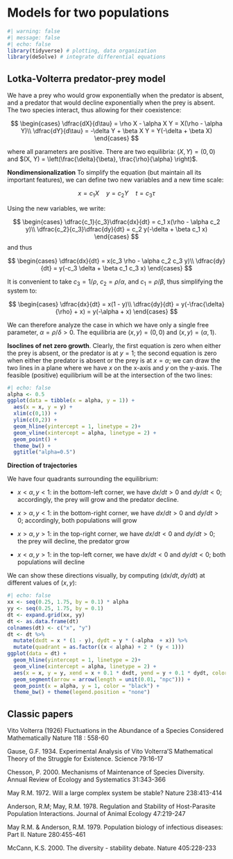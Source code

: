 # Models for two populations
```r
#| warning: false
#| message: false
#| echo: false
library(tidyverse) # plotting, data organization
library(deSolve) # integrate differential equations
```

## Lotka-Volterra predator-prey model

We have a prey who would grow exponentially when the predator is absent, and a predator that would decline exponentially when the prey is absent. The two species interact, thus allowing for their coexistence:

$$
\begin{cases}
\dfrac{dX}{d\tau} = \rho X - \alpha X Y = X(\rho - \alpha Y)\\
\dfrac{dY}{d\tau} = -\delta Y + \beta X Y = Y(-\delta + \beta X)
\end{cases}
$$

where all parameters are positive. There are two equilibria: $(X, Y) = (0, 0)$ and $(X, Y) = \left(\frac{\delta}{\beta}, \frac{\rho}{\alpha} \right)$.

**Nondimensionalization** To simplify the equation (but maintain all its important features), we can define two new variables and a new time scale:

$$
x = c_1 X \quad y = c_2 Y \quad t = c_3 \tau
$$

Using the new variables, we write:

$$
\begin{cases}
\dfrac{c_1}{c_3}\dfrac{dx}{dt} = c_1 x(\rho - \alpha c_2 y)\\
\dfrac{c_2}{c_3}\dfrac{dy}{dt} = c_2 y(-\delta + \beta c_1 x)
\end{cases}
$$
and thus

$$
\begin{cases}
\dfrac{dx}{dt} = x(c_3 \rho - \alpha c_2 c_3 y)\\
\dfrac{dy}{dt} = y(-c_3 \delta + \beta c_1 c_3 x)
\end{cases}
$$

It is convenient to take $c_3 = 1/\rho$, $c_2 = \rho / \alpha$, and $c_1 = \rho / \beta$, thus simplifying the system to:

$$
\begin{cases}
\dfrac{dx}{dt} = x(1 - y)\\
\dfrac{dy}{dt} = y(-\frac{\delta}{\rho} + x) = y(-\alpha + x)
\end{cases}
$$

We can therefore analyze the case in which we have only a single free parameter, $\alpha = \rho / \delta > 0$. The equilibria are $(x,y) = (0,0)$ and $(x, y) = (\alpha, 1)$.

**Isoclines of net zero growth**. Clearly, the first equation is zero when either the prey is absent, or the predator is at $y = 1$; the second equation is zero when either the predator is absent or the prey is at $x = \alpha$; we can draw the two lines in a plane where we have $x$ on the x-axis and $y$ on the y-axis. The feasible (positive) equilibrium will be at the intersection of the two lines:

```r
#| echo: false
alpha <- 0.5
ggplot(data = tibble(x = alpha, y = 1)) + 
  aes(x = x, y = y) + 
  xlim(c(0,1)) + 
  ylim(c(0,2)) + 
  geom_hline(yintercept = 1, linetype = 2)+ 
  geom_vline(xintercept = alpha, linetype = 2) + 
  geom_point() + 
  theme_bw() + 
  ggtitle("alpha=0.5")
```

**Direction of trajectories**

We have four quadrants surrounding the equilibrium:

- $x < \alpha, y < 1$: in the bottom-left corner, we have $dx/dt > 0$ and $dy/dt < 0$; accordingly, the prey will grow and the predator decline.

- $x > \alpha, y < 1$: in the bottom-right corner, we have $dx/dt > 0$ and $dy/dt > 0$; accordingly, both populations will grow

- $x > \alpha, y > 1$: in the top-right corner, we have $dx/dt < 0$ and $dy/dt > 0$; the prey will decline, the predator grow

- $x < \alpha, y > 1$: in the top-left corner, we have $dx/dt < 0$ and $dy/dt < 0$; both populations will decline

We can show these directions visually, by computing $(dx/dt, dy/dt)$ at different values of $(x, y)$:

```r
#| echo: false
xx <- seq(0.25, 1.75, by = 0.1) * alpha
yy <- seq(0.25, 1.75, by = 0.1) 
dt <- expand.grid(xx, yy)
dt <- as.data.frame(dt)
colnames(dt) <- c("x", "y")
dt <- dt %>% 
  mutate(dxdt = x * (1 - y), dydt = y * (-alpha  + x)) %>% 
  mutate(quadrant = as.factor((x < alpha) + 2 * (y < 1)))
ggplot(data = dt) + 
  geom_hline(yintercept = 1, linetype = 2)+ 
  geom_vline(xintercept = alpha, linetype = 2) + 
  aes(x = x, y = y, xend = x + 0.1 * dxdt, yend = y + 0.1 * dydt, color = quadrant) + 
  geom_segment(arrow = arrow(length = unit(0.01, "npc"))) + 
  geom_point(x = alpha, y = 1, color = "black") + 
  theme_bw() + theme(legend.position = "none")
```































## Classic papers

Vito Volterra (1926)
Fluctuations in the Abundance of a Species Considered Mathematically
Nature 118 : 558-60

Gause, G.F. 1934. Experimental Analysis of Vito Volterra'S Mathematical Theory of the Struggle for Existence. Science 79:16-17

Chesson, P. 2000. Mechanisms of Maintenance of Species Diversity. Annual Review of Ecology and Systematics 31:343-366


May R.M. 1972. Will a large complex system be stable? Nature 238:413-414


Anderson, R.M; May, R.M. 1978. Regulation and Stability of Host-Parasite Population Interactions. Journal of Animal Ecology 47:219-247

May R.M. & Anderson, R.M. 1979. Population biology of infectious diseases: Part II. Nature 280:455-461


McCann, K.S. 2000. The diversity - stability debate. Nature 405:228-233
